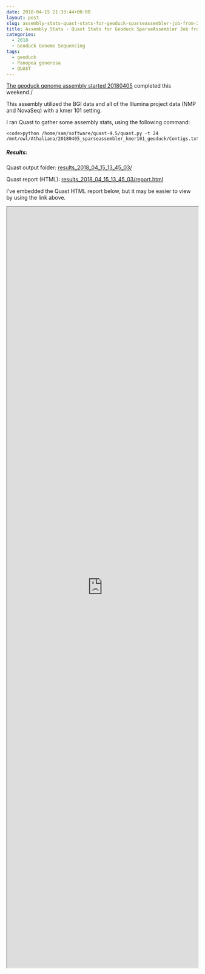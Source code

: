 ```yaml
---
date: 2018-04-15 21:33:44+00:00
layout: post
slug: assembly-stats-quast-stats-for-geoduck-sparseassembler-job-from-20180405
title: Assembly Stats - Quast Stats for Geoduck SparseAssembler Job from 20180405
categories:
  - 2018
  - Geoduck Genome Sequencing
tags:
  - geoduck
  - Panopea generosa
  - QUAST
---
```


[The geoduck genome assembly started 20180405](https://robertslab.github.io/sams-notebook/posts/2018-04-05-genome-assembly-sparseassembler-geoduck-genomic-data-kmer101/) completed this weekend./

This assembly utilized the BGI data and all of the Illumina project data (NMP and NovaSeq) with a kmer 101 setting.

I ran Quast to gather some assembly stats, using the following command:


    
    <code>python /home/sam/software/quast-4.5/quast.py -t 24 /mnt/owl/Athaliana/20180405_sparseassembler_kmer101_geoduck/Contigs.txt</code>





##### Results:



Quast output folder: [results_2018_04_15_13_45_03/](https://owl.fish.washington.edu/Athaliana/quast_results/results_2018_04_15_13_45_03/)

Quast report (HTML): [results_2018_04_15_13_45_03/report.html](https://owl.fish.washington.edu/Athaliana/quast_results/results_2018_04_15_13_45_03/report.html)

I've embedded the Quast HTML report below, but it may be easier to view by using the link above.

<iframe src="https://owl.fish.washington.edu/Athaliana/quast_results/results_2018_04_15_13_45_03/report.html" width="100%" height="2000" scrolling="yes"></iframe>
